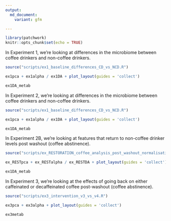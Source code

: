 ```yaml
---
output:
  md_document:
    variant: gfm

---
```

<p align="justify">    

<!-- README.md is generated from README.Rmd. Please edit that file -->

```r
library(patchwork)
knitr::opts_chunk$set(echo = TRUE)
```

In Experiment 1, we're looking at differences in the microbiome between coffee drinkers and non-coffee drinkers. 
```r
source("scripts/ex1_baseline_differences_CD_vs_NCD.R")
```

```r
ex1pca + ex1alpha / ex1DA + plot_layout(guides = 'collect')

ex1DA_metab
```

In Experiment 2, we're looking at differences in the microbiome between coffee drinkers and non-coffee drinkers. 
```r
source("scripts/ex1_baseline_differences_CD_vs_NCD.R")
```

```r
ex1pca + ex1alpha / ex1DA + plot_layout(guides = 'collect')

ex1DA_metab
```



In Experiment 2B, we're looking at features that return to non-coffee drinker levels post washout (coffee abstinence). 
```r
source("scripts/ex_RESTORATION_coffee_analysis_post_washout_normalisation.R")
```

```r
ex_RESTpca + ex_RESTalpha / ex_RESTDA + plot_layout(guides = 'collect')

ex1DA_metab
```


In Experiment 3, we're looking at the effects of going back on either caffeinated or decaffeinated coffee post-washout (coffee abstinence). 
```r
source("scripts/ex3_intervention_v3_vs_v4.R")
```


```r
ex3pca + ex3alpha + plot_layout(guides = 'collect')

ex3metab
```